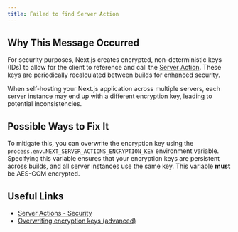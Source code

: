 ```yaml
---
title: Failed to find Server Action
---
```


## Why This Message Occurred

For security purposes, Next.js creates encrypted, non-deterministic keys (IDs) to allow for the client to reference and call the [Server Action](/docs/app/building-your-application/data-fetching/server-actions-and-mutations). These keys are periodically recalculated between builds for enhanced security.

When self-hosting your Next.js application across multiple servers, each server instance may end up with a different encryption key, leading to potential inconsistencies.

## Possible Ways to Fix It

To mitigate this, you can overwrite the encryption key using the `process.env.NEXT_SERVER_ACTIONS_ENCRYPTION_KEY` environment variable. Specifying this variable ensures that your encryption keys are persistent across builds, and all server instances use the same key. This variable **must** be AES-GCM encrypted.

## Useful Links

- [Server Actions - Security](/docs/app/building-your-application/data-fetching/server-actions-and-mutations#security)
- [Overwriting encryption keys (advanced)](/docs/app/building-your-application/data-fetching/server-actions-and-mutations#overwriting-encryption-keys-advanced)
